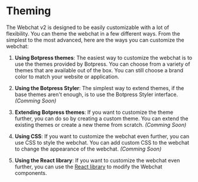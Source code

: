 # Theming

The Webchat v2 is designed to be easily customizable with a lot of flexibility. You can theme the webchat in a few different ways. From the simplest to the most advanced, here are the ways you can customize the webchat:

1. **Using Botpress themes**: The easiest way to customize the webchat is to use the themes provided by Botpress. You can choose from a variety of themes that are available out of the box. You can still choose a brand color to match your website or application.

2. **Using the Botpress Styler**: The simplest way to extend themes, if the base themes aren't enough, is to use the Botpress Styler interface. *(Comming Soon)*

3. **Extending Botpress themes**: If you want to customize the theme further, you can do so by creating a custom theme. You can extend the existing themes or create a new theme from scratch. *(Comming Soon)*

4. **Using CSS**: If you want to customize the webchat even further, you can use CSS to style the webchat. You can add custom CSS to the webchat to change the appearance of the webchat. *(Comming Soon)*

5. **Using the React library**: If you want to customize the webchat even further, you can use the [React library](react) to modify the Webchat components.

